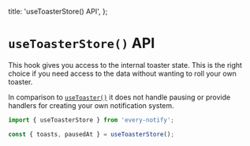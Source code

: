 
  title: 'useToasterStore() API',
};


# `useToasterStore()` API

This hook gives you access to the internal toaster state. This is the right choice if you need access to the data without wanting to roll your own toaster.

In comparison to [`useToaster()`](/docs/use-toaster) it does not handle pausing or provide handlers for creating your own notification system.

```jsx
import { useToasterStore } from 'every-notify';

const { toasts, pausedAt } = useToasterStore();
```
